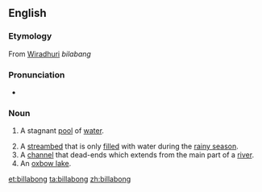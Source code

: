 ==English==

===Etymology===
From [[Wiradhuri]] ''bilabang''

===Pronunciation===
* {{rhymes|ɒŋ}}

===Noun===
{{en-noun}}

# {{context|Australia}} A stagnant [[pool]] of [[water]].
# A [[streambed]] that is only [[filled]] with water during the [[rainy season]].
# A [[channel]] that dead-ends which extends from the main part of a [[river]].
# An [[oxbow lake]].

[[et:billabong]]
[[ta:billabong]]
[[zh:billabong]]